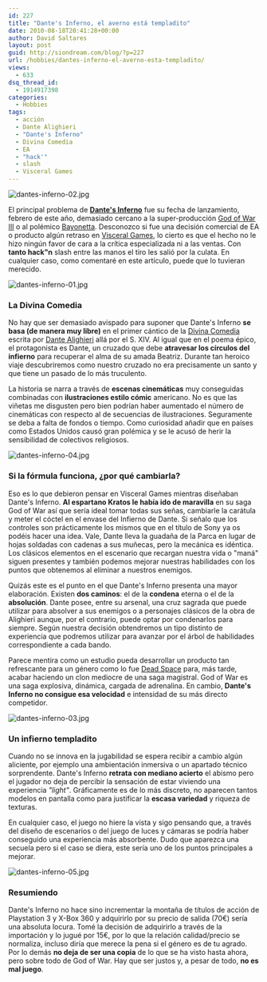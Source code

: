 ```yaml
---
id: 227
title: "Dante's Inferno, el averno está templadito"
date: 2010-08-18T20:41:28+00:00
author: David Saltares
layout: post
guid: http://siondream.com/blog/?p=227
url: /hobbies/dantes-inferno-el-averno-esta-templadito/
views:
  - 633
dsq_thread_id:
  - 1914917398
categories:
  - Hobbies
tags:
  - acción
  - Dante Alighieri
  - "Dante's Inferno"
  - Divina Comedia
  - EA
  - "hack'"
  - slash
  - Visceral Games
---
```


![dantes-inferno-02.jpg](/img/wp/dantes-inferno-02.webp)

El principal problema de **[Dante's Inferno](http://en.wikipedia.org/wiki/Dante%27s_Inferno_%28video_game%29)** fue su fecha de lanzamiento, febrero de este año, demasiado cercano a la super-producción [God of War III](http://es.wikipedia.org/wiki/God_of_War_III) o al polémico [Bayonetta](http://es.wikipedia.org/wiki/Bayonetta). Desconozco si fue una decisión comercial de EA o producto algún retraso en [Visceral Games](http://en.wikipedia.org/wiki/Visceral_Games), lo cierto es que el hecho no le hizo ningún favor de cara a la crítica especializada ni a las ventas. Con **tanto hack"n** slash entre las manos el tiro les salió por la culata. En cualquier caso, como comentaré en este artículo, puede que lo tuvieran merecido.

![dantes-inferno-01.jpg](/img/wp/dantes-inferno-01.webp)

### La Divina Comedia

No hay que ser demasiado avispado para suponer que Dante's Inferno **se basa (de manera muy libre)** en el primer cántico de la [Divina Comedia](http://es.wikipedia.org/wiki/La_Divina_Comedia) escrita por [Dante Alighieri](http://es.wikipedia.org/wiki/Dante_Alighieri) allá por el S. XIV. Al igual que en el poema épico, el protagonista es Dante, un cruzado que debe **atravesar los círculos del infierno** para recuperar el alma de su amada Beatriz. Durante tan heroico viaje descubriremos como nuestro cruzado no era precisamente un santo y que tiene un pasado de lo más truculento.

La historia se narra a través de **escenas cinemáticas** muy conseguidas combinadas con **ilustraciones estilo cómic** americano. No es que las viñetas me disgusten pero bien podrían haber aumentado el número de cinemáticas con respecto al de secuencias de ilustraciones. Seguramente se deba a falta de fondos o tiempo. Como curiosidad añadir que en países como Estados Unidos causó gran polémica y se le acusó de herir la sensibilidad de colectivos religiosos.

![dantes-inferno-04.jpg](/img/wp/dantes-inferno-04.webp)

### Si la fórmula funciona, ¿por qué cambiarla?

Eso es lo que debieron pensar en Visceral Games mientras diseñaban Dante's Inferno. **Al espartano Kratos le había ido de maravilla** en su saga God of War así que sería ideal tomar todas sus señas, cambiarle la carátula y meter el cóctel en el envase del Infierno de Dante. Si señalo que los controles son prácticamente los mismos que en el título de Sony ya os podéis hacer una idea. Vale, Dante lleva la guadaña de la Parca en lugar de hojas soldadas con cadenas a sus muñecas, pero la mecánica es idéntica. Los clásicos elementos en el escenario que recargan nuestra vida o "maná" siguen presentes y también podemos mejorar nuestras habilidades con los puntos que obtenemos al eliminar a nuestros enemigos.

Quizás este es el punto en el que Dante's Inferno presenta una mayor elaboración. Existen **dos caminos**: el de la **condena** eterna o el de la **absolución**. Dante posee, entre su arsenal, una cruz sagrada que puede utilizar para absolver a sus enemigos o a personajes clásicos de la obra de Alighieri aunque, por el contrario, puede optar por condenarlos para siempre. Según nuestra decisión obtendremos un tipo distinto de experiencia que podremos utilizar para avanzar por el árbol de habilidades correspondiente a cada bando.

Parece mentira como un estudio pueda desarrollar un producto tan refrescante para un género como lo fue [Dead Space](/hobbies/dead-space-el-shooter-de-terror/) para, más tarde, acabar haciendo un clon mediocre de una saga magistral. God of War es una saga explosiva, dinámica, cargada de adrenalina. En cambio, **Dante's Inferno no consigue esa velocidad** e intensidad de su más directo competidor.

![dantes-inferno-03.jpg](/img/wp/dantes-inferno-03.webp)

### Un infierno templadito

Cuando no se innova en la jugabilidad se espera recibir a cambio algún aliciente, por ejemplo una ambientación inmersiva o un apartado técnico sorprendente. Dante's Inferno **retrata con mediano acierto** el abismo pero el jugador no deja de percibir la sensación de estar viviendo una experiencia _"light"_. Gráficamente es de lo más discreto, no aparecen tantos modelos en pantalla como para justificar la **escasa variedad** y riqueza de texturas.

En cualquier caso, el juego no hiere la vista y sigo pensando que, a través del diseño de escenarios o del juego de luces y cámaras se podría haber conseguido una experiencia más absorbente. Dudo que aparezca una secuela pero si el caso se diera, este sería uno de los puntos principales a mejorar.

![dantes-inferno-05.jpg](/img/wp/dantes-inferno-05.webp)

### Resumiendo

Dante's Inferno no hace sino incrementar la montaña de títulos de acción de Playstation 3 y X-Box 360 y adquirirlo por su precio de salida (70€) sería una absoluta locura. Tomé la decisión de adquirirlo a través de la importación y lo jugué por 15€, por lo que la relación calidad/precio se normaliza, incluso diría que merece la pena si el género es de tu agrado. Por lo demás **no deja de ser una copia** de lo que se ha visto hasta ahora, pero sobre todo de God of War. Hay que ser justos y, a pesar de todo, **no es mal juego**.
